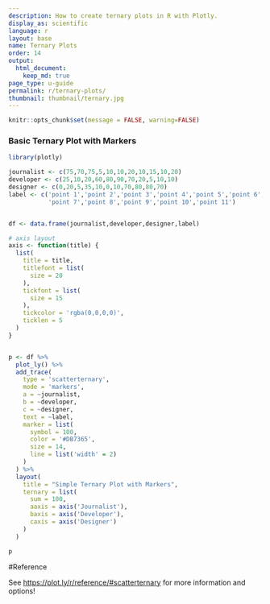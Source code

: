 ```yaml
---
description: How to create ternary plots in R with Plotly.
display_as: scientific
language: r
layout: base
name: Ternary Plots
order: 14
output:
  html_document:
    keep_md: true
page_type: u-guide
permalink: r/ternary-plots/
thumbnail: thumbnail/ternary.jpg
---
```


```r
knitr::opts_chunk$set(message = FALSE, warning=FALSE)
```
### Basic Ternary Plot with Markers

```r
library(plotly)

journalist <- c(75,70,75,5,10,10,20,10,15,10,20)
developer <- c(25,10,20,60,80,90,70,20,5,10,10)
designer <- c(0,20,5,35,10,0,10,70,80,80,70)
label <- c('point 1','point 2','point 3','point 4','point 5','point 6',
           'point 7','point 8','point 9','point 10','point 11')


df <- data.frame(journalist,developer,designer,label)

# axis layout
axis <- function(title) {
  list(
    title = title,
    titlefont = list(
      size = 20
    ),
    tickfont = list(
      size = 15
    ),
    tickcolor = 'rgba(0,0,0,0)',
    ticklen = 5
  )
}


p <- df %>% 
  plot_ly() %>%
  add_trace(
    type = 'scatterternary',
    mode = 'markers',
    a = ~journalist,
    b = ~developer,
    c = ~designer,
    text = ~label,
    marker = list( 
      symbol = 100,
      color = '#DB7365',
      size = 14,
      line = list('width' = 2)
    )
  ) %>% 
  layout(
    title = "Simple Ternary Plot with Markers",
    ternary = list(
      sum = 100,
      aaxis = axis('Journalist'),
      baxis = axis('Developer'),
      caxis = axis('Designer')
    )
  )

p
```

#Reference

See [https://plot.ly/r/reference/#scatterternary](https://plot.ly/r/reference#scatterternary) for more information and options!